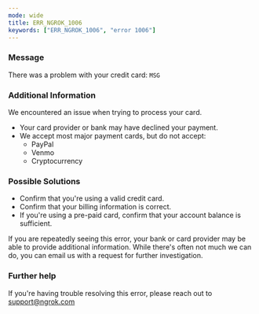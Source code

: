 ```yaml
---
mode: wide
title: ERR_NGROK_1006
keywords: ["ERR_NGROK_1006", "error 1006"]
---
```


### Message

There was a problem with your credit card: `MSG`

### Additional Information

We encountered an issue when trying to process your card.

- Your card provider or bank may have declined your payment.
- We accept most major payment cards, but do not accept:
  - PayPal
  - Venmo
  - Cryptocurrency

### Possible Solutions

- Confirm that you're using a valid credit card.
- Confirm that your billing information is correct.
- If you're using a pre-paid card, confirm that your account balance is sufficient.

If you are repeatedly seeing this error, your bank or card provider may be able to provide additional information. While there's often not much we can do, you can email us with a request for further investigation.

### Further help

If you're having trouble resolving this error, please reach out to [support@ngrok.com](mailto:support@ngrok.com?subject=Help%20with%20ERR_NGROK_1006)
